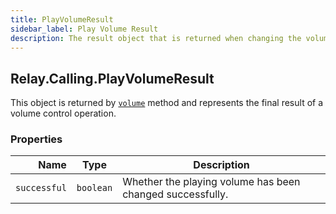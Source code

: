 ```yaml
---
title: PlayVolumeResult
sidebar_label: Play Volume Result
description: The result object that is returned when changing the volume of a call.
---
```


[link]: /sdks/reference/realtime-sdk/v2/sdks/golang/calling/actions/play

## Relay.Calling.PlayVolumeResult

This object is returned by [`volume`][link] method and represents the final result of a volume control operation.


### Properties

| Name | Type | Description |
| -: | - | - |
| `successful` | `boolean` | Whether the playing volume has been changed successfully. |
